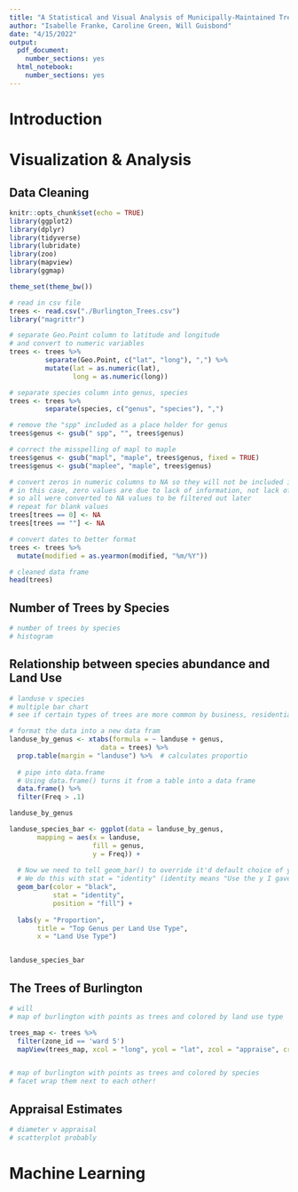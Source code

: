 ```yaml
---
title: "A Statistical and Visual Analysis of Municipally-Maintained Trees in the City of Burlington, VT"
author: "Isabelle Franke, Caroline Green, Will Guisbond"
date: "4/15/2022"
output:
  pdf_document:
    number_sections: yes
  html_notebook:
    number_sections: yes
---
```

# Introduction


# Visualization & Analysis

## Data Cleaning
```r
knitr::opts_chunk$set(echo = TRUE)
library(ggplot2)
library(dplyr)
library(tidyverse)
library(lubridate)
library(zoo)
library(mapview)
library(ggmap)

theme_set(theme_bw())

```

```r
# read in csv file
trees <- read.csv("./Burlington_Trees.csv")
library("magrittr")

# separate Geo.Point column to latitude and longitude
# and convert to numeric variables
trees <- trees %>% 
         separate(Geo.Point, c("lat", "long"), ",") %>% 
         mutate(lat = as.numeric(lat),
                long = as.numeric(long))

# separate species column into genus, species
trees <- trees %>% 
         separate(species, c("genus", "species"), ",")

# remove the "spp" included as a place holder for genus
trees$genus <- gsub(" spp", "", trees$genus)

# correct the misspelling of mapl to maple
trees$genus <- gsub("mapl", "maple", trees$genus, fixed = TRUE)
trees$genus <- gsub("maplee", "maple", trees$genus)

# convert zeros in numeric columns to NA so they will not be included in graphs
# in this case, zero values are due to lack of information, not lack of value,
# so all were converted to NA values to be filtered out later
# repeat for blank values
trees[trees == 0] <- NA
trees[trees == ""] <- NA

# convert dates to better format
trees <- trees %>% 
  mutate(modified = as.yearmon(modified, "%m/%Y"))

# cleaned data frame
head(trees)

```

## Number of Trees by Species

```r
# number of trees by species
# histogram
```


## Relationship between species abundance and Land Use

```r
# landuse v species
# multiple bar chart
# see if certain types of trees are more common by business, residential, etc.

# format the data into a new data fram
landuse_by_genus <- xtabs(formula = ~ landuse + genus,
                       data = trees) %>% 
  prop.table(margin = "landuse") %>%  # calculates proportio
  
  # pipe into data.frame
  # Using data.frame() turns it from a table into a data frame
  data.frame() %>% 
  filter(Freq > .1) 

landuse_by_genus

landuse_species_bar <- ggplot(data = landuse_by_genus,
       mapping = aes(x = landuse,
                     fill = genus,
                     y = Freq)) + 
  
  # Now we need to tell geom_bar() to override it'd default choice of y
  # We do this with stat = "identity" (identity means "Use the y I gave you!")
  geom_bar(color = "black",
           stat = "identity",
           position = "fill") + 
  
  labs(y = "Proportion", 
       title = "Top Genus per Land Use Type",
       x = "Land Use Type")


landuse_species_bar

```

## The Trees of Burlington

```r
# will
# map of burlington with points as trees and colored by land use type

trees_map <- trees %>%
  filter(zone_id == 'ward 5')
  mapView(trees_map, xcol = "long", ycol = "lat", zcol = "appraise", crs = 4269, grid = FALSE)


# map of burlington with points as trees and colored by species
# facet wrap them next to each other!

```

## Appraisal Estimates

```r
# diameter v appraisal
# scatterplot probably

```


# Machine Learning


